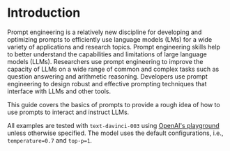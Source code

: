 # Introduction

Prompt engineering is a relatively new discipline for developing and optimizing prompts to efficiently use language models (LMs) for a wide variety of applications and research topics. Prompt engineering skills help to better understand the capabilities and limitations of large language models (LLMs). Researchers use prompt engineering to improve the capacity of LLMs on a wide range of common and complex tasks such as question answering and arithmetic reasoning. Developers use prompt engineering to design robust and effective prompting techniques that interface with LLMs and other tools.

This guide covers the basics of prompts to provide a rough idea of how to use prompts to interact and instruct LLMs. 

All examples are tested with `text-davinci-003` using [OpenAI's playground](https://platform.openai.com/playground) unless otherwise specified. The model uses the default configurations, i.e., `temperature=0.7` and `top-p=1`.
